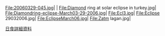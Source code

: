 {{Portal:日食/圖片/header}}
{{Commonscat|Solar eclipse of 2006 March 29|更多2006年3月29日日食圖片}}
<gallery>
File:20060329-045.jpg|
|
File:Diamond ring at solar eclipse in turkey.jpg|
File:Diamondring-eclipse-March03-29-2006.jpg|
File:Ecl3.jpg|
File:Eclipse 29032006.jpg|
File:EclipseMarch06.jpg|
File:Zatm lagan.jpg|
</gallery>
[[2006年3月29日日食|日食詳細資料]]
</div>